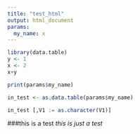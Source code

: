 ```yaml
---
title: "test_html"
output: html_document
params:
  my_name: x
---
```


```r
library(data.table)
y <- 1
x <- 2
x+y

print(params$my_name)

in_test <- as.data.table(params$my_name)

in_test [,V1 := as.character(V1)]
```

###this is a test
*this is just a test*
